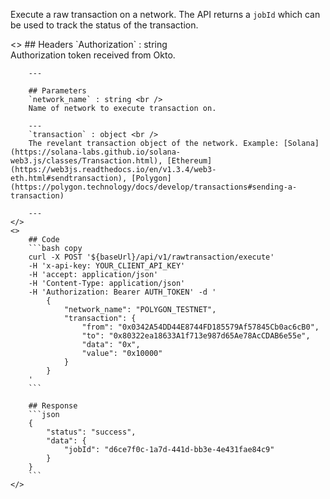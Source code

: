 
Execute a raw transaction on a network. The API returns a `jobId` which can be used to track the status of the transaction.

<ColumnLayout>
    <>
        ## Headers
        `Authorization` : string <br />
        Authorization token received from Okto.

        ---
        
        ## Parameters
        `network_name` : string <br />
        Name of network to execute transaction on.

        ---
        `transaction` : object <br />
        The revelant transaction object of the network. Example: [Solana](https://solana-labs.github.io/solana-web3.js/classes/Transaction.html), [Ethereum](https://web3js.readthedocs.io/en/v1.3.4/web3-eth.html#sendtransaction), [Polygon](https://polygon.technology/docs/develop/transactions#sending-a-transaction)
        
        ---
    </>
    <>
        ## Code
        ```bash copy
        curl -X POST '${baseUrl}/api/v1/rawtransaction/execute' 
        -H 'x-api-key: YOUR_CLIENT_API_KEY'
        -H 'accept: application/json' 
        -H 'Content-Type: application/json' 
        -H 'Authorization: Bearer AUTH_TOKEN' -d '
            {
                "network_name": "POLYGON_TESTNET",
                "transaction": {
                    "from": "0x0342A54DD44E8744FD185579Af57845Cb0ac6cB0",
                    "to": "0x80322ea18633A1f713e987d65Ae78AcCDAB6e55e",
                    "data": "0x",
                    "value": "0x10000"
                }
            }
        '
        ```

        ## Response
        ```json
        {
            "status": "success",
            "data": {
                "jobId": "d6ce7f0c-1a7d-441d-bb3e-4e431fae84c9"
            }
        }
        ```
    </>
</ColumnLayout>